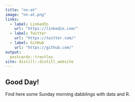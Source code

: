 ```yaml
---
title: "nn-at"
image: "nn-at.png"
links:
  - label: LinkedIn
    url: "https://linkedin.com/"
  - label: Twitter
    url: "https://twitter.com/"
  - label: GitHub
    url: "https://github.com/"
output:
  postcards::trestles
site: distill::distill_website
---
```

 
## Good Day! 

Find here some Sunday morning dabblings with data and R.